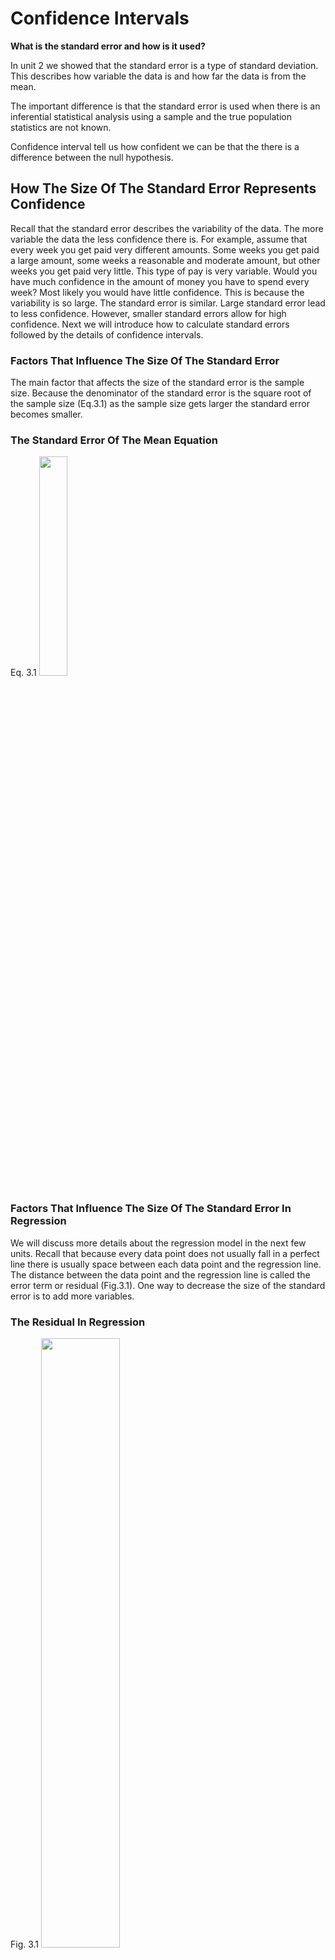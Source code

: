 # Confidence Intervals


**What is the standard error and how is it used?**

In unit 2 we showed that the standard error is a type of standard deviation. This describes how variable the data is and how far the data is from the mean.

The important difference is that the standard error is used when there is an inferential statistical analysis using a sample and the true population statistics are not known.

Confidence interval tell us how confident we can be that the there is a difference between the null hypothesis.


## How The Size Of The Standard Error Represents Confidence

Recall that the standard error describes the variability of the data. The more variable the data the less confidence there is. For example, assume that every week you get paid very different amounts. Some weeks you get paid a large amount, some weeks a reasonable and moderate amount, but other weeks you get paid very little. This type of pay is very variable. Would you have much confidence in the amount of money you have to spend every week? Most likely you would have little confidence. This is because the variability is so large. The standard error is similar. Large standard error lead to less confidence. However, smaller standard errors allow for high confidence. Next we will introduce how to calculate standard errors followed by the details of confidence intervals.


### Factors That Influence The Size Of The Standard Error

The main factor that affects the size of the standard error is the sample size. Because the denominator of the standard error is the square root of the sample size (Eq.3.1) as the sample size gets larger the standard error becomes smaller.


### The Standard Error Of The Mean Equation

Eq. 3.1
<img src="figures/Standard_Error_Mean_Equation.png" width="30%" height="30%">


### Factors That Influence The Size Of The Standard Error In Regression

We will discuss more details about the regression model in the next few units. Recall that because every data point does not usually fall in a perfect line there is usually space between each data point and the regression line. The distance between the data point and the regression line is called the error term or residual (Fig.3.1). One way to decrease the size of the standard error is to add more variables. 


### The Residual In Regression


Fig. 3.1
<img src="figures/Residual_One_Data_Point.png" width="50%" height="50%">


### Factors That Influence The Size Of The Standard Error In Regression

Recall that the regression slope, $B$, describes the impact on the dependent variable or output. It describes how many units the output will increase or decrease for every one unit of change of the independent variable or input. There is also a standard error of $B$. The calculation is similar. Eq. 3.1-3.4 show the formulas to calculate the variance and standard deviation of the slope. In Eq. 3.3 $SSE$ is the sum of squared error term. It is analogous to the sum of the deviation of the sum of the deviations from the each data point and the regression line. Eq. 3.5 Shows the formula for the standard error of the regression slope. Just as with the standard error of the mean you must first calculate the variance.



### The Variance And Standard Deviation Of The Regression Slope Equation

Eq. 3.2
$SSE = ({\hat{y}_i} - \bar{y})^2$

Eq. 3.3
<img src="figures/Slope_Variance_Equation.png" width="50%" height="50%">

Eq. 3.4
<img src="figures/Slope_SDev_Equation.png" width="30%" height="30%">


### The Standard Error Of The Regression Slope Equation

Eq. 3.5
<img src="figures/Standard_Error_Slope_Equation.png" width="50%" height="50%">



Two other ways to decrease the size of the standard error are (1) increase the sample size and (2) to increase the variance of $x$. Increasing the sample size will decrease the variance of the regression slope by increasing the denominator of the variance (Eq.3.5). Similarly, increasing the variance of $x$ will increase the denominator of the standard error of the slope leading to a smaller $SE_b$.


## Standard Errors And Confidence Intervals

Recall that Confidence intervals tell us if we repeat an experiment many times we would expect a certain percentage of the experiments to contain the true mean in the confidence interval. Often people use 95% confidence intervals. 

If the experiment is repeated 100 times we would expect 95 of those experiments to contain the true mean within the confidence interval.

In order to calculate confidence intervals we must know how variable the data are. This is estimated by the standard error. We can now use the standard error to calculate the confidence interval 


### Calculating The Confidence Interval Of The Mean

Recall that the standard error is a type of standard deviation. However, it is used when we are calculating statistics from a sample and do not know the true population statistics. The formulas and equations are very related and similar. You likely have seen in earlier statistics courses how to calculate the t-statistic. 



The t-statistic is used to determine the probability that you would get the results that you obtain from your sample if the results were due to random chance. In other words, it is very similar to confidence intervals. If you are interested in a probability or p-value of less than 5% or .05 to be significant then a t-statistic that shows the p-value is less than .05 you believe that the results were not due to random chance, rather they were due because there is a true difference between the mean of your sample and the population mean. For example, a t-statistic that shows a p-value of less than .05 in a study where you wanted to know if a drug worked better than a placebo you would infer that the results of the drug were not due to random chance.


The t-statistic is integrally involved in the calculation of confidence intervals. One reason is that, as with t-tests, we have a probability value or in this case a confidence level. In calculating the t-statistic for the confidence interval we must know the degrees of freedom. A t-statistic for the mean has $n-1$ degrees of freedom or the sample size minus 1. The t-statistic for the regression slope, $B$, the degrees of freedom are $n-k-1$ or the sample size minus the number of regression paramaters, $B$'s, minus 1.


